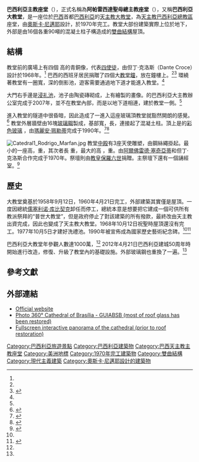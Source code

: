 {{Infobox religious building
| building_name     = 阿帕雷西達聖母總主教座堂<br>Catedral Metropolitana de Brasília
| image             = Catedral metropol.jpg
| caption           = 教堂入口處的[[四使徒|四使徒]]雕像
| location          = {{BRA}}[[巴西利亞|巴西利亞]]
| geo               = {{coord|15|47|54|S|47|52|32|W|type:landmark_region:BR-DF|display=inline,title|name=Cathedral of Brasília}}
| religious_affiliation=[[天主教|天主教]]
| rite              = 
| province          =
| district          = [[天主教巴西利亞總教區|巴西利亞總教區]]
| consecration_year = 
| status            = [[主教座堂|主教座堂]]
| leadership        = 
| website           = 
| architect         = [[奧斯卡·尼邁耶|奧斯卡·尼邁耶]]
| architecture_type = [[教堂|教堂]]
| architecture_style= [[現代主義|現代主義]]
| facade_direction  = 
| groundbreaking    = 1958年9月12日<ref name="aboutbrasilia"/>
| year_started      = 
| year_completed    = 1970年5月31日<ref name="aboutbrasilia"/>
| construction_cost =
| specifications    = 
| capacity          =
| length            = 
| width             =
| width_nave        = 
| height_max        = 
| spire_quantity    = 
| dome_quantity     = 
| dome_height_outer = 
| materials         =
}}
'''巴西利亞主教座堂'''（{{lang-pt|Catedral Metropolitana de Brasília}}），正式名稱為'''阿帕雷西達聖母總主教座堂'''（{{lang-pt|Catedral Metropolitana de Nossa Senhora Aparecida}}），又稱'''巴西利亞大教堂'''，是一座位於[[巴西|巴西]]首都[[巴西利亞|巴西利亞]]的[[天主教|天主教]][[大教堂|大教堂]]，為[[天主教巴西利亞總教區|天主教巴西利亞總教區]]座堂，由[[奧斯卡·尼邁耶|奧斯卡·尼邁耶]]設計，於1970年完工。教堂大部份建築實際上位於地下，外部是由16個各重90噸的混凝土柱子構造成的[[雙曲結構|雙曲結構]]屋頂。

==結構==
教堂前的廣場上有四個 {{convert|3|m}}高的青銅像，代表[[四使徒|四使徒]]，由但丁·克洛斯（Dante Croce）設計於1968年。<ref name="timeline"/> 巴西的西班牙居民捐贈了四個大[[教堂鐘|教堂鐘]]，放在{{convert|20|m}}鐘樓上。<ref name="visitor_guide"/><ref>{{cite web
|url=http://www.rinconhistoriamiranda.org/app/download/5167789350/ABC+SEVILLA-27.08.1968-pagina+009.pdf?t=1307960337
|title=Campanas para Brasilia
|work=rinconhistoriamiranda.or
|publisher=ABC Sevilla
|date=August 27, 1968
|page=9
|accessdate=December 24, 2012
}}{{Dead link}}</ref> 環繞著教堂有一圈{{convert|12|m}}寬，{{convert|40|cm}}深的倒影池，遊客需要通過地下道才能進入教堂。<ref name="visitor_guide"/>

大門右手邊是[[浸礼池|浸礼池]]，池子由陶瓷磚砌成，上有{{link-en|阿多斯·布爾康|Athos Bulcão}}繪製的畫像。{{convert|3000|m2}}的巴西利亞大主教辦公室完成于2007年，並不在教堂內部，而是以地下道相連，建於教堂一側。<ref name="visitor_guide"/>

進入教堂的隧道中很昏暗，因此造成了一進入這座玻璃頂教堂就豁然開朗的感覺。<ref>{{Cite web
|url=http://doc.brazilia.jor.br/Centro/Catedral-Brasilia-entrada.shtml
|title=A entrada estreita
|work=brazilia.jor.br
|publisher=
|accessdate=December 28, 2012
|archive-date=2019-06-05
|archive-url=https://web.archive.org/web/20190605180744/http://doc.brazilia.jor.br/Centro/Catedral-Brasilia-entrada.shtml
|dead-url=no
}}</ref> 教堂外層牆壁由16塊[[玻璃鋼|玻璃鋼]]製成，基部寬{{convert|10|m}}，長{{convert|30|m|sp=us}}，連接起了混凝土柱。頂上是{{convert|2000|m2}}的[[彩色玻璃|彩色玻璃]] ，由[[瑪麗安·珮勒蒂|瑪麗安·珮勒蒂]]完成于1990年。<ref>{{cite web
 |url         = http://www.marianneperetti.com.br/
 |title       = Na Obra de Oscar Niemeyer
 |work        = marianneperetti.com.br
 |publisher   = Marianne Paretti
 |accessdate  = December 27, 2012
 |deadurl     = yes
 |archiveurl  = https://web.archive.org/web/20120302181629/http://www.marianneperetti.com.br/
 |archivedate = 2012年3月2日
}}</ref><ref>{{cite web
|url=http://kymri.photoshelter.com/image/I0000hk8JWgDWuTg
|title=Detail of stained glass windows in Brasília's Cathedral, with artist's signature visible in the lower right
|website=kymri.photoshelter.com
|publisher=Mira Terra Images
|accessdate=December 27, 2012
|archive-date=2019-06-24
|archive-url=https://web.archive.org/web/20190624053711/https://kymri.photoshelter.com/image/I0000hk8JWgDWuTg
|dead-url=no
}}</ref>

[[File:Catedral1_Rodrigo_Marfan.jpg|thumb]]
教堂[[中殿|中殿]]有3座天使雕塑，由鋼絲繩掛起。最小的一座高{{convert|2.22|m}}，重{{convert|100|kg}}，其次者{{convert|3.4|m}}長 {{convert|200|kg}}重，最大的高{{convert|4.25|m}} ，重{{convert|300|kg}}。由[[阿爾佛雷德·塞奇亞蒂|阿爾佛雷德·塞奇亞蒂]]和但丁·克洛斯合作完成于1970年。祭壇則由[[教皇保羅六世|教皇保羅六世]]捐贈。主祭壇下還有一個誦經室。<ref>{{Cite web
|url=http://doc.brazilia.jor.br/Centro/Catedral-Brasilia-capela.shtml
|title=Capela sob o altar principal
|work=brazilia.jor.br
|publisher=
|accessdate=December 28, 2012
|archive-date=2019-06-12
|archive-url=https://web.archive.org/web/20190612191900/http://doc.brazilia.jor.br/Centro/Catedral-Brasilia-capela.shtml
|dead-url=no
}}</ref>

==歷史==

大教堂奠基於1958年9月12日，1960年4月21日完工，外部建築其實僅是屋頂。一度因總統[[儒塞利诺·库比契克|儒塞利诺·库比契克]]卸任而停工，總統本意是想要把它建成一個可供所有教派祭拜的“普世大教堂”，但是政府停止了對該建築的所有撥款，最終改由天主教出資完成，因此也變成了天主教大教堂。1968年10月12日祝聖時屋頂還沒有完工。1977年10月5日才建好洗禮池。1990年被宣佈成為國家歷史藝術紀念碑。<ref name="timeline"/><ref>{{Cite web
|url=http://doc.brazilia.jor.br/Centro/Catedral-Brasilia-construcao.shtml
|title=Catedral de Brasília: A longa construção
|work=brazilia.jor.br
|publisher=
|accessdate=December 28, 2012
|archive-date=2019-06-09
|archive-url=https://web.archive.org/web/20190609233539/http://doc.brazilia.jor.br/Centro/Catedral-Brasilia-construcao.shtml
|dead-url=no
}}</ref>

巴西利亞大教堂年參觀人數達1000萬，<ref name="aboutbrasilia"/> 2012年4月21日巴西利亞建城50周年時開始進行改造，修復、升級了教堂內的基礎設施。外部玻璃鋼也重換了一遍。<ref name="renovation"/>

== 參考文獻==
{{Reflist |refs=

<ref name="aboutbrasilia">{{cite web
|url=http://www.aboutbrasilia.com/travel/brasilia-cathedral.html
|title=Brasilia Cathedral
|work=aboutbrasilia.com
|publisher=About Brasilia
|accessdate=December 25, 2012
|archive-date=2012-10-30
|archive-url=https://web.archive.org/web/20121030071759/http://www.aboutbrasilia.com/travel/brasilia-cathedral.html
|dead-url=no
}}</ref>

<ref name="timeline">{{cite web
|url=http://catedral.org.br/linhadotempo
|title=Linha do tempo
|work=catedral.org.br
|publisher=Catedral Metropolitana Nossa Senhora Aparecida
|accessdate=December 25, 2012
|archive-date=2013-07-27
|archive-url=https://web.archive.org/web/20130727095908/http://catedral.org.br/linhadotempo
|dead-url=no
}}</ref>

<ref name="visitor_guide">{{cite web
|url=http://catedral.org.br/guia
|title=Guia de visitação
|work=catedral.org.br
|publisher=Catedral Metropolitana Nossa Senhora Aparecida
|accessdate=December 25, 2012
|archive-date=2013-12-16
|archive-url=https://web.archive.org/web/20131216043143/http://catedral.org.br/guia
|dead-url=no
}}</ref>

<ref name="renovation">{{cite web
|url=http://catedral.org.br/reforma
|title=A reforma
|work=catedral.org.br
|publisher=Catedral Metropolitana Nossa Senhora Aparecida
|accessdate=December 26, 2012
|archive-date=2013-07-27
|archive-url=https://web.archive.org/web/20130727082724/http://catedral.org.br/reforma
|dead-url=no
}}</ref>

}}

==外部連結==
{{commons category|Catedral de Brasília|巴西利亞主教座堂}}
*[http://www.catedral.org.br/ Official website] {{Wayback|url=http://www.catedral.org.br/ |date=20210224010912 }}
*[https://web.archive.org/web/20110219140902/http://www.guiabsb.com.br/pontos-turisticos/religiosidade-e-mistico/foto-360-catedral-de-brasilia-brasilia-df.html Photo 360° Cathedral of Brasília - GUIABSB (most of roof glass has been restored)]
*[http://kaemena360.net/FS/Brasilia/BSBCathedral/index_swf.html  Fullscreen interactive panorama of the cathedral (prior to roof restoration)] {{Wayback|url=http://kaemena360.net/FS/Brasilia/BSBCathedral/index_swf.html |date=20160303205255 }}

[[Category:巴西利亞旅遊景點|Category:巴西利亞旅遊景點]]
[[Category:巴西利亞建築物|Category:巴西利亞建築物]]
[[Category:巴西天主教主教座堂|Category:巴西天主教主教座堂]]
[[Category:美洲地標|Category:美洲地標]]
[[Category:1970年完工建築物|Category:1970年完工建築物]]
[[Category:雙曲結構|Category:雙曲結構]]
[[Category:現代主義建築|Category:現代主義建築]]
[[Category:奧斯卡·尼邁耶設計的建築物|Category:奧斯卡·尼邁耶設計的建築物]]